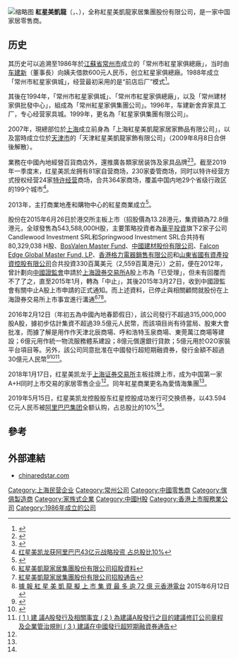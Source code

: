 [[File:红星美凯龙家具广场_-_panoramio.jpg|缩略图]]
'''紅星美凱龍'''（{{lang-en|Red Star Macalline Group Corporation Limited}}，{{hkex|1528}}、{{sse|601828}}），全称紅星美凱龍家居集團股份有限公司，是一家中国家居零售商。

==历史==
其历史可以追溯至1986年於[[江蘇省|江蘇省]][[常州市|常州市]]成立的「常州市紅星家俱總廠」，当时由[[车建新|车建新]]（董事長）向姨夫借款600元人民币，创立紅星家俱總廠。1988年成立「常州市紅星家俱城」，经营最初采用的是“前店后厂”模式<ref name="xhw">{{Cite web|title=红星美凯龙A股上市|url=http://www.xinhuanet.com/jiaju/2018-01/17/c_1122271910.htm|accessdate=2020-09-07|date=2018-01-17|publisher=新华网}}</ref>。

其後在1994年，「常州市紅星家俱城」、「常州市紅星家俱總廠」，以及「常州建材家俱批發中心」，組成為「常州紅星家俱集團公司」。1996年，车建新舍弃家具工厂，专心经营家具城。1999年，更名為「紅星家俱集團有限公司」。

2007年，現總部位於[[上海市|上海]]成立前身為「上海紅星美凱龍家居家飾品有限公司」，以及當時成立位於[[天津市|天津市]]的「天津紅星美凱龍家飾有限公司」（2009年8月8日合併後解散）。

業務在中國內地經營百貨商店外，還推廣各類家居装饰及家具品牌<ref>{{Cite web|title=推廣事宜|url=http://www.chinaredstar.com/alist/root/286/|accessdate=2016-02-14|archiveurl=https://web.archive.org/web/20160131203626/http://www.chinaredstar.com/alist/root/286/|archivedate=2016-01-31|dead-url=yes}}</ref><ref>{{Cite web|title=紅星美凱龍家居集團股份有限公司簡介|url=http://www.chinaredstar.com/detail/root/283/|accessdate=2016-02-14|archiveurl=https://web.archive.org/web/20160201184006/http://www.chinaredstar.com/detail/root/283/|archivedate=2016-02-01|dead-url=yes}}</ref>。截至2019年一季度末，红星美凯龙拥有81家自营商场，230家委管商场，同时以特许经营方式授权经营24家[[加盟連鎖|特许经营]]商场，合共364家商场，覆盖中国内地29个省级行政区的199个城市<ref name="wsc">[https://wallstreetcn.com/articles/3529189 红星美凯龙获阿里巴巴43亿元战略投资 占总股比10%]{{Dead link|date=2020年1月|bot=InternetArchiveBot|fix-attempted=yes}}</ref>。

2013年，主打商業地產和購物中心的紅星商業成立<ref name=愛情海>{{cite news |title=關於我們 |url=http://www.hongxingshangye.com/about/event.aspx}}</ref>。

股份在2015年6月26日於港交所主板上市（招股價為13.28港元，集資額為72.8億港元，全球發售為543,588,000H股，主要策略投資者為[[華平投資|華平投資]]旗下2家子公司Candlewood Investment SRL和Springwood Investment SRL合共持有80,329,038 H股、[[BosValen_Master_Fund|BosValen Master Fund]]、[[中国建筑材料集团|中國建材股份有限公司]]、[[Falcon_Edge_Global_Master_Fund,_LP|Falcon Edge Global Master Fund, LP]]、[[格力电器|香港格力電器銷售有限公司]]和[[山東省國有資產投資控股有限公司|山東省國有資產投資控股有限公司]]合共投資330百萬美元（2,559百萬港元））之前，便在2012年，曾計劃向[[中國證監會|中國證監會]]申請於[[上海證券交易所|上海證券交易所]]A股上市為「已受理」，但未有回覆而不了了之，直至2015年1月，轉為「中止」，其後2015年3月27日，收到中國證監會有關中止A股上市申請的正式通知。而上述資料，已停止與相關顧問就股份在上海證券交易所上市事宜進行溝通<ref>[http://210.6.198.34/ich_flag/www.chinaredstar.com/Attachments/Document/2015091516313848836.pdf 紅星美凱龍家居集團股份有限公司招股資料]{{dead link|date=2018年4月|bot=InternetArchiveBot|fix-attempted=yes}}</ref><ref>[http://210.6.198.34/ich_flag/www.chinaredstar.com/Attachments/Document/2015091516315555363.pdf 紅星美凱龍家居集團股份有限公司招股通告]{{dead link|date=2018年4月|bot=InternetArchiveBot|fix-attempted=yes}}</ref><ref>[http://rthk.hk/rthk/news/expressnews/20150612/news_20150612_55_1107091.htm 據 報 紅 星 美 凱 龍 擬 上 市 集 資 最 多 逾 72 億 元][[香港電台|香港電台]] 2015年6月12日</ref>。

2016年2月12日（年初五為中國內地春節假日），該公司發行不超過315,000,000股A股，據初步估計集資不超過39.5億元人民幣，而該項目尚有待當局、股東大會批准，而據了解是用作作天津北辰商場、呼和浩特玉泉商場、東莞萬江商場等建設；6億元用作統一物流服務體系建設；8億元償還銀行貸款；5億元用於O2O家裝平台項目等。另外，該公司同意批准在中國發行超短期融資券，發行金額不超過30億元人民幣<ref>
{{Cite web|title=紅星美凱龍擬發A股籌不逾39.5億人幣|url=https://web.archive.org/web/20160213093650/http://www2.hkej.com/instantnews/announcement/article/1239674|accessdate=2020-09-07|publisher=信報網站 hkej.com|archiveurl=https://web.archive.org/web/20160213093650/http://www2.hkej.com/instantnews/announcement/article/1239674|archivedate=2016-02-13|dead-url=yes}}
</ref><ref>{{Cite web|title=紅星美凱龍擬發不逾3.15億股A股|url=http://hk.on.cc/hk/bkn/cnt/finance/20160212/bkn-20160212163926928-0212_00842_001.html|accessdate=2020-09-07|work=on.cc東網|language=zh-hk}}</ref><ref>[http://www.hkexnews.hk/listedco/listconews/SEHK/2016/0212/LTN20160212200_C.pdf ( 1 ) 建 議A股發行及相關事宜 ( 2 ) 為建議A股發行之目的建議修訂公司章程 及企業管治規則 ( 3 ) 建議在中國發行超短期融資券通告]</ref>。

2018年1月17日，红星美凯龙于[[上海证券交易所|上海证券交易所]]主板挂牌上市，成为中国第一家A+H同时上市交易的家居零售企业<ref name="xhw" />。同年紅星商業更名為愛情海集團<ref name=愛情海/>。

2019年5月15日，红星美凯龙控股股东红星控股成功发行可交换债券，以43.594亿元人民币被[[阿里巴巴集团|阿里巴巴集团]]全额认购，占总股比的10%<ref name="wsc" />。

==參考==
{{Reflist}}

==外部連結==
*[http://www.chinaredstar.com/ chinaredstar.com]

[[Category:上海民营企业|Category:上海民营企业]]
[[Category:常州公司|Category:常州公司]]
[[Category:中國零售商|Category:中國零售商]]
[[Category:傢俱製造商|Category:傢俱製造商]]
[[Category:家族式企業|Category:家族式企業]]
[[Category:中國H股|Category:中國H股]]
[[Category:香港上市服務業公司|Category:香港上市服務業公司]]
[[Category:1986年成立的公司|Category:1986年成立的公司]]